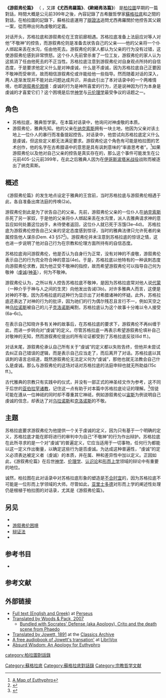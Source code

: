 {{柏拉图对话录}}
'''《游叙弗伦篇》''' （{{lang-grc|Εὐθύφρων}} ''{{lang|grc-Latn|Euthýphrōn}}''，又譯'''《尤西弗羅篇》'''、'''《歐緒弗洛篇》'''） 是[[柏拉圖|柏拉圖]]早期的一篇對話，時間大概是公元前399年之後，內容記錄了古希臘哲學家[[蘇格拉底|蘇格拉底]]和{{Le|游叙弗伦 (先知)|Euthyphro (prophet)|游叙弗伦}}之間的對話，在柏拉圖的記錄下，蘇格拉底運用了[[辯證法|辯證法]]追問尤西弗羅關於他控告其父親一案，從而帶出何為虔敬的定義。

对话开头，苏格拉底和游叙弗伦在王宫前廊相遇。苏格拉底准备上法庭应对{{Le|迈雷托士|Meletus}}等人对他“不敬神”的控告，而游叙弗伦则是准备去状告自己的父亲——他的父亲将一个仆人绑起来丢在水沟，任由他死去。游叙弗伦的家人都认为父亲的行为没有过错，这使游叙弗伦感到非常愤怒。这个仆人先前曾杀害了一位工友，游叙弗伦的家人认为这抵消了任由他死去的不正当性。苏格拉底注意到游叙弗伦对自身观点所持的自信态度，于是要求他定义什么是对神虔诚，什么是不虔诚，因为苏格拉底自己正要因不敬神而受审讯，故而相信游叙弗伦或许能给他一些指导。然而随着对话的深入，两人逐渐发现并不能对此问题达成共识，并由此引出了本对话录中的一个两难情境，也即[[游叙弗伦困境|游叙弗伦困境]]：虔诚的行为是神所喜爱的行为，还是说神因为行为本身是虔诚的才喜爱它们？这个困境是后世[[神學|神学]]与[[元伦理学|元伦理学]]最受争议的话题之一。

== 角色 ==

* 苏格拉底，雅典哲学家。在本篇对话录中，他询问对神虔敬的本质。
* 游叙弗伦，雅典先知。他的父亲在[[纳克索斯岛|纳克索斯]]拥有一块土地，他因为父亲对该土地上一位仆人的暴行而准备提起控告。对话录中，他尝试向苏格拉底定义什么是虔诚，但这些定义都无法满足要求。游叙弗伦这个角色有可能是柏拉图的艺术创作，他的名字在古希腊语中的意思是具有讽刺意味的“率直思考者”。<ref>[https://open.conted.ox.ac.uk/sites/open.conted.ox.ac.uk/files/resources/PLA_HO2.pdf A Map of Euthyphro]</ref>如果游叙弗伦以及他对自己父亲的控告是真实存在的，那么这个事件可能发生在公元前405-公元前399年，在此之后雅典人因为在[[伊哥斯波塔米戰役|伊哥斯波塔米战役]]战败而被逐出了纳克索斯。

== 概述 ==
《游叙弗伦篇》的发生地点设定于雅典{{Le|执政官巴西勒斯|Archon basileus}}的王宫前，当时苏格拉底与游叙弗伦相遇于此，各自准备出席法庭的传唤(2a)。

游叙弗伦到此是为了状告自己的父亲。先前，游叙弗伦父亲的一位仆人在[[纳克索斯岛|纳克索斯]]杀死了另一家奴，于是他的父亲将仆人绑起来丢在水沟里，派人去雅典请求神的意旨应如何处置这位凶手，未待使者返回，这位仆人就已死于冻饿(3e–4d)。{{Sfn|[[柏拉图|柏拉图]]|王太庆(译)|p=8|loc=《游叙弗伦》提要}} 苏格拉底为游叙弗伦控告自己父亲的坚定态度感到惊讶，当时的雅典法律只允许死者的亲属控告他人谋杀(Dem. 43 §57<ref>{{Cite web|title=Demosthenes, Against Macartatus, section 57|url=http://www.perseus.tufts.edu/hopper/text?doc=Dem.+43+57&fromdoc=Perseus:text:1999.01.0076|access-date=2022-04-27|work=www.perseus.tufts.edu}}</ref>)。游叙弗伦并未注意到苏格拉底的惊讶之情，这也进一步说明了他对自己行为在宗教和伦理方面所持有的自信态度。

苏格拉底询问游叙弗伦，他是否认为自身行为正常，没有对神的不虔敬，游叙弗伦表示自己的行为完全符合神的意旨(4e)。于是，苏格拉底以他特有的一种讽刺态度向游叙弗伦求教，因为他正受不敬神的指控，故而希望游叙弗伦可以指导自己何为敬神（[[虔诚|虔诚]]/[[神圣|神圣]]），何为不敬神。

游叙弗伦认为，之所以有人控告苏格拉底不敬神，是因为苏格拉底常对他人说[[代蒙|代蒙]]（一种介乎于神与人之间的生灵）向他发出告诫(3b)。对许多雅典人而言，这便是对神的不敬，因为苏格拉底的这种行为显示出了对希腊诸神的怀疑。此外，苏格拉底还表达了对神的行为的批评，因为祂们的行为偶尔残忍且言行不一，例如天空之神[[烏拉諾斯|乌拉诺斯]]被自己的儿子[[克洛诺斯|克洛诺斯]]阉割，苏格拉底认为这个故事十分难以令人接受(6a–6c)。

在表示自己知晓许多有关神的故事后，在苏格拉底的要求下，游叙弗伦不再纠缠于此，而进一步转向对“虔诚”的定义。尽管苏格拉底一再表示希望游叙弗伦填补自己对敬神的无知，然而游叙弗伦提出的所有论证都受到了苏格拉底反驳(6d ff.)。

对话末尾，游叙弗伦承认自己所有关于“虔诚”的定义都以失败告终，但他并未尝试去纠正自己错误的逻辑，而是表示自己应当走了，而后离开了对话。苏格拉底以其讽刺的语言总结道，既然游叙弗伦无法定义何为“虔诚”，那他也就无法教会自己什么是虔诚。那么与游叙弗伦的这场对话对苏格拉底的法庭申辩也就无所助益(15c ff.)。

古代雅典的宗教只有实践中的仪式，并没有一部正式的神圣经文作为参考，这不同于后世的[[亞伯拉罕諸教|亚伯拉罕诸教]]，记住这一点有助于对本篇中苏格拉底论证的理解。<ref>{{Cite book|chapter=|url=https://www.worldcat.org/oclc/62147816|publisher=Barnes & Noble|date=[©2005]|location=New York|isbn=978-1-59308-269-7|oclc=62147816|first=Benjamin|last=Jowett|first2=Pedro de|last2=Blas|first3=George|last3=Stade|title=Essential dialogues of Plato}}</ref>信徒可能在遵从一位神祗的同时却不尊重其它神祗，例如游叙弗伦以[[宙斯|宙斯]]为例说明自己虔诚的信念，却表达了对[[烏拉諾斯|乌拉诺斯]]和[[克洛诺斯|克洛诺斯]]的不敬。

== 主题 ==
苏格拉底要求游叙弗伦为他提供一个关于虔诚的定义，因为只有基于一个明确的定义，苏格拉底才能在即将进行的审判中为自己“不敬神”的行为作出辩护。苏格拉底在此所寻求的是一个对“虔诚”的普遍定义，它应当适用于一切事物，任何行为都能以这一定义作出衡量，以确定这些行为是否虔诚。为达成这种普遍性，“虔诚”的定义必须表达被定义者（虔诚）的本质，并在属、种和差异性中加以定义。正因如此，《游叙弗伦篇》在后世[[神學|神学]]、[[伦理学|伦理学]]、[[知识论|认识论]]和[[形上學|形而上学]]领域的辩论中有重要的地位。

诚然，柏拉图在此对话录中对苏格拉底形象的塑造是[[时代错置|不合时宜]]的，因为苏格拉底不可能是一位形而上学领域的大师。尽管如此，[[亚里士多德|亚里士多德]]对形而上学的阐述性处理仍是根植于柏拉图的对话录，尤其是《游叙弗伦篇》。

== 另见 ==

* {{Le|神旨论|Divine command theory}}
* [[游叙弗伦困境|游叙弗伦困境]]
* [[辩证法|辩证法]]
* {{Le|苏格拉底式对话|Socratic dialogue}}

== 参考书目 ==

* {{Cite book|author=[[柏拉图|柏拉图]]|editor=|title=《游叙弗伦 苏格拉底的申辩 克力同》|location=|publisher=商务印书馆|date=1983|pages=|ISBN=978-7100027649|accessdate=|url=|language=|quote=|ref=|last2=王太庆(译)}}

== 参考文献 ==
<references />
==外部链接==
{{wikisource}}
*[http://www.perseus.tufts.edu/cgi-bin/ptext?doc=Perseus%3Atext%3A1999.01.0169 Full text (English and Greek)] {{Wayback|url=http://www.perseus.tufts.edu/cgi-bin/ptext?doc=Perseus%3Atext%3A1999.01.0169 |date=20071224225240 }} at [http://www.perseus.tufts.edu Perseus] {{Wayback|url=http://www.perseus.tufts.edu/ |date=20081010030609 }}
* [http://ssrn.com/abstract=1023143 Translated by Woods & Pack, 2007]
** [http://ssrn.com/abstract=1023142 Bundled with Socrates' Defense (aka Apology), Crito and the death scene from Phaedo] {{Wayback|url=http://ssrn.com/abstract=1023142 |date=20200710131018 }}
*[http://classics.mit.edu/Plato/euthyfro.html Translated by Jowett, 1891] {{Wayback|url=http://classics.mit.edu/Plato/euthyfro.html |date=20070812114434 }} at the [http://classics.mit.edu Classics Archive] {{Wayback|url=http://classics.mit.edu/ |date=20110224142003 }}
*[http://librivox.org/euthyphro-by-plato/ A free audiobook of Jowett's transation'] at [https://web.archive.org/web/20191002080716/https://librivox.org/ LibriVox]
*[https://web.archive.org/web/20080724183857/http://www.theandros.com/euthyphro.html Absurd Wisdom: An Apology for Euthyphro]


{{Authority control}}
[[category:柏拉圖對話錄|category:柏拉圖對話錄]]
[[Category:蘇格拉底|Category:蘇格拉底]]
[[Category:蘇格拉底對話錄|Category:蘇格拉底對話錄]]
[[Category:宗教哲学文献|Category:宗教哲学文献]]